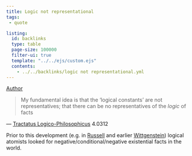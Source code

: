 ```yaml
---
title: Logic not representational
tags:
 - quote 

listing:
  id: backlinks
  type: table
  page-size: 100000
  filter-ui: true
  template: "../../ejs/custom.ejs"
  contents:
    - ../../backlinks/logic not representational.yml
---
```


[Author](/docs/phil/Ludwig Wittgenstein.html)

> My fundamental idea is that the ‘logical constants’ are not representatives; that there can be no representatives of the _logic_ of facts

— [Tractatus Logico-Philosophicus](/docs/phil/Tractatus Logico-Philosophicus.html) 4.0312

Prior to this development (e.g. in [Russell](/docs/phil/Bertrand Russell.html) and earlier [Wittgenstein](/docs/phil/Ludwig Wittgenstein.html)) logical atomists looked for negative/conditional/negative existential facts in the world.